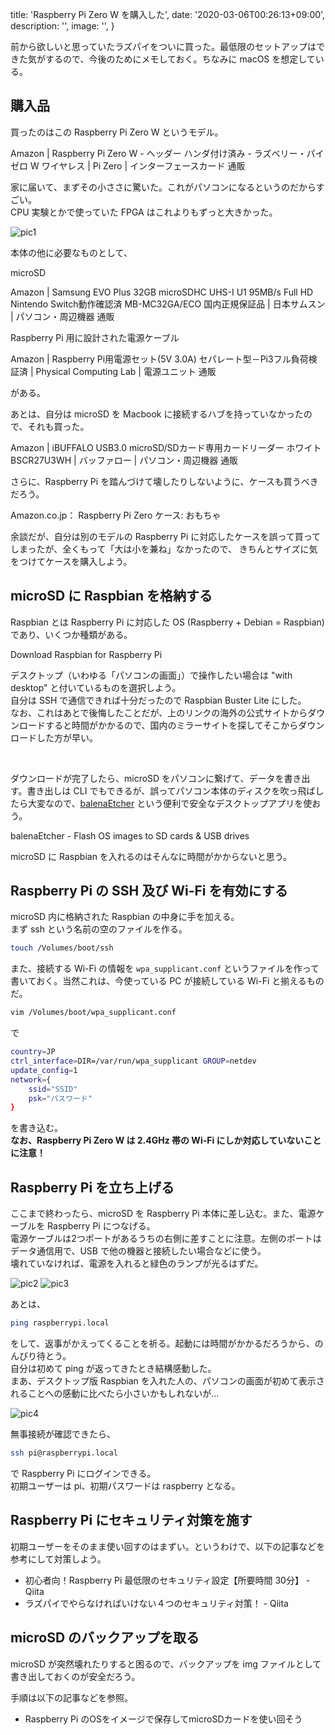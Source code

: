 
  title: 'Raspberry Pi Zero W を購入した',
  date: '2020-03-06T00:26:13+09:00',
  description: '',
  image: '',
}

前から欲しいと思っていたラズパイをついに買った。最低限のセットアップはできた気がするので、今後のためにメモしておく。ちなみに macOS を想定している。

## 購入品

買ったのはこの Raspberry Pi Zero W というモデル。

<Link href="https://www.amazon.co.jp/Raspberry-Pi-Zero-%E3%83%8F%E3%83%B3%E3%83%80%E4%BB%98%E3%81%91%E6%B8%88%E3%81%BF-%E3%83%A9%E3%82%BA%E3%83%99%E3%83%AA%E3%83%BC%E3%83%BB%E3%83%91%E3%82%A4/dp/B07446WLQV" icon color target="_blank">Amazon | Raspberry Pi Zero W - ヘッダー ハンダ付け済み - ラズベリー・パイ ゼロ W ワイヤレス | Pi Zero | インターフェースカード 通販</Link>

家に届いて、まずその小ささに驚いた。これがパソコンになるというのだからすごい。  
CPU 実験とかで使っていた FPGA はこれよりもずっと大きかった。

<Display shadow caption="色紙と比べてもこのサイズ">
  <img src="/20200306/pic1.jpg" alt="pic1" title="色紙と比べてもこのサイズ" />
</Display>

<br />

本体の他に必要なものとして、

microSD

<Link href="https://www.amazon.co.jp/10%E5%AF%BE%E5%BF%9C%E3%80%91Samsung-microSD%E3%82%AB%E3%83%BC%E3%83%8932GB-Nintendo-MB-MC32GA-ECO/dp/B06XSV23T1/ref=pd_bxgy_img_2/358-0870669-8543938?_encoding=UTF8&pd_rd_i=B06XSV23T1&pd_rd_r=ba12c541-0d5f-4e8a-94b4-dad799f3183d&pd_rd_w=7aTP1&pd_rd_wg=iORL2&pf_rd_p=587b16be-0f5e-4017-ba4e-8771a0be2909&pf_rd_r=XM79T5XEYWSMCHSTFA6F&psc=1&refRID=XM79T5XEYWSMCHSTFA6F" icon color target="_blank">Amazon | Samsung EVO Plus 32GB microSDHC UHS-I U1 95MB/s Full HD Nintendo Switch動作確認済 MB-MC32GA/ECO 国内正規保証品 | 日本サムスン | パソコン・周辺機器 通販</Link>

Raspberry Pi 用に設計された電源ケーブル

<Link href="https://www.amazon.co.jp/Raspberry-Pi%E7%94%A8%E9%9B%BB%E6%BA%90%E3%82%BB%E3%83%83%E3%83%88-5V-3-0A-%EF%BC%8DPi3%E3%83%95%E3%83%AB%E8%B2%A0%E8%8D%B7%E6%A4%9C%E8%A8%BC%E6%B8%88/dp/B01N8ZIJL8/ref=pd_bxgy_img_3/358-0870669-8543938?_encoding=UTF8&pd_rd_i=B01N8ZIJL8&pd_rd_r=ba12c541-0d5f-4e8a-94b4-dad799f3183d&pd_rd_w=7aTP1&pd_rd_wg=iORL2&pf_rd_p=587b16be-0f5e-4017-ba4e-8771a0be2909&pf_rd_r=XM79T5XEYWSMCHSTFA6F&psc=1&refRID=XM79T5XEYWSMCHSTFA6F" icon color target="_blank">Amazon | Raspberry Pi用電源セット(5V 3.0A) セパレート型－Pi3フル負荷検証済 | Physical Computing Lab | 電源ユニット 通販</Link>


がある。  
  
あとは、自分は microSD を Macbook に接続するハブを持っていなかったので、それも買った。

<Link href="https://www.amazon.co.jp/gp/product/B01H00CFL4/ref=ppx_yo_dt_b_asin_title_o00_s00?ie=UTF8&psc=1" icon color target="_blank">Amazon | iBUFFALO USB3.0 microSD/SDカード専用カードリーダー ホワイト BSCR27U3WH | バッファロー | パソコン・周辺機器 通販</Link>


さらに、Raspberry Pi を踏んづけて壊したりしないように、ケースも買うべきだろう。

<Link href="https://www.amazon.co.jp/%E3%82%B9%E3%82%A4%E3%83%83%E3%83%81%E3%82%B5%E3%82%A4%E3%82%A8%E3%83%B3%E3%82%B9-RPI-C-004-Raspberry-Zero-%E3%82%B1%E3%83%BC%E3%82%B9/dp/B07FDF6599/ref=pd_sbs_147_t_1/358-0870669-8543938?_encoding=UTF8&pd_rd_i=B07FDF6599&pd_rd_r=e40cf9de-40e6-4f5b-8d21-b3f920d359ce&pd_rd_w=WZMl9&pd_rd_wg=7DJWI&pf_rd_p=ca22fd73-0f1e-4b39-9917-c84a20b3f3a8&pf_rd_r=7J8TYGBW24B9SKF900VD&psc=1&refRID=7J8TYGBW24B9SKF900VD" icon color target="_blank">Amazon.co.jp： Raspberry Pi Zero ケース: おもちゃ</Link>

余談だが、自分は別のモデルの Raspberry Pi に対応したケースを誤って買ってしまったが、全くもって「大は小を兼ね」なかったので、
きちんとサイズに気をつけてケースを購入しよう。

## microSD に Raspbian を格納する

Raspbian とは Raspberry Pi に対応した OS (Raspberry + Debian = Raspbian) であり、いくつか種類がある。

<Link href="https://www.raspberrypi.org/downloads/raspbian/" icon color target="_blank">Download Raspbian for Raspberry Pi</Link>

デスクトップ（いわゆる「パソコンの画面」）で操作したい場合は "with desktop" と付いているものを選択しよう。  
自分は SSH で通信できれば十分だったので Raspbian Buster Lite にした。  
なお、これはあとで後悔したことだが、上のリンクの海外の公式サイトからダウンロードすると時間がかかるので、国内のミラーサイトを探してそこからダウンロードした方が早い。

<br />

ダウンロードが完了したら、microSD をパソコンに繋げて、データを書き出す。書き出しは CLI でもできるが、誤ってパソコン本体のディスクを吹っ飛ばしたら大変なので、[balenaEtcher](https://www.balena.io/etcher/) という便利で安全なデスクトップアプリを使おう。

<Link href="https://www.balena.io/etcher/" icon color target="_blank">balenaEtcher - Flash OS images to SD cards &amp; USB drives</Link>

microSD に Raspbian を入れるのはそんなに時間がかからないと思う。

## Raspberry Pi の SSH 及び Wi-Fi を有効にする

microSD 内に格納された Raspbian の中身に手を加える。  
まず ssh という名前の空のファイルを作る。

```bash
touch /Volumes/boot/ssh
```

また、接続する Wi-Fi の情報を `wpa_supplicant.conf` というファイルを作って書いておく。当然これは、今使っている 
PC が接続している Wi-Fi と揃えるものだ。


```bash
vim /Volumes/boot/wpa_supplicant.conf
```

で

```bash
country=JP
ctrl_interface=DIR=/var/run/wpa_supplicant GROUP=netdev
update_config=1
network={
    ssid="SSID"
    psk="パスワード"
}
```

を書き込む。  
**なお、Raspberry Pi Zero W は 2.4GHz 帯の Wi-Fi にしか対応していないことに注意！**

## Raspberry Pi を立ち上げる

ここまで終わったら、microSD を Raspberry Pi 本体に差し込む。また、電源ケーブルを Raspberry Pi につなげる。  
電源ケーブルは2つポートがあるうちの右側に差すことに注意。左側のポートはデータ通信用で、USB で他の機器と接続したい場合などに使う。  
壊れていなければ、電源を入れると緑色のランプが光るはずだ。

<Display shadow>
  <img src="/20200306/pic2.jpg" alt="pic2"/>
</Display>

<Display shadow>
  <img src="/20200306/pic3.jpg" alt="pic3"/>
</Display>


あとは、

```bash
ping raspberrypi.local
```

をして、返事がかえってくることを祈る。起動には時間がかかるだろうから、のんびり待とう。  
自分は初めて ping が返ってきたとき結構感動した。  
まあ、デスクトップ版 Raspbian 
を入れた人の、パソコンの画面が初めて表示されることへの感動に比べたら小さいかもしれないが...

<Display shadow caption="pingが返ってきた">
  <img src="/20200306/pic4.jpg" alt="pic4"/>
</Display>

<br />

無事接続が確認できたら、

```bash 
ssh pi@raspberrypi.local
```

で Raspberry Pi にログインできる。  
初期ユーザーは pi、初期パスワードは raspberry となる。


## Raspberry Pi にセキュリティ対策を施す

初期ユーザーをそのまま使い回すのはまずい。というわけで、以下の記事などを参考にして対策しよう。

- <Link href="https://qiita.com/mochifuture/items/00ca8cdf74c170e3e6c6" icon color target="_blank">初心者向！Raspberry Pi 最低限のセキュリティ設定【所要時間 30分】 - Qiita</Link>
- <Link href="https://qiita.com/nokonoko_1203/items/94a888444d5019f23a11" icon color target="_blank">ラズパイでやらなければいけない４つのセキュリティ対策！ - Qiita</Link>

## microSD のバックアップを取る

microSD が突然壊れたりすると困るので、バックアップを img ファイルとして書き出しておくのが安全だろう。

手順は以下の記事などを参照。

- <Link href="https://raspida.com/backupimage" icon color target="_blank">Raspberry Pi のOSをイメージで保存してmicroSDカードを使い回そう</Link>






